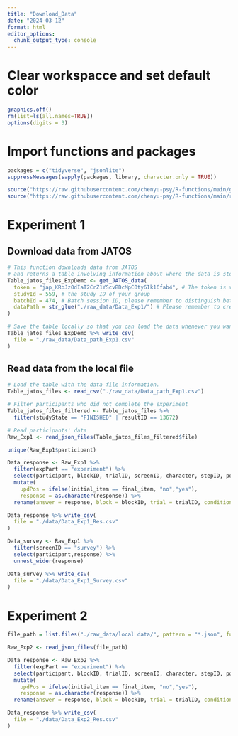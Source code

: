 ```yaml
---
title: "Download_Data"
date: "2024-03-12"
format: html
editor_options: 
  chunk_output_type: console
---
```


# Clear workspacce and set default color

```r
graphics.off()
rm(list=ls(all.names=TRUE))
options(digits = 3)
```

# Import functions and packages

```r

packages = c("tidyverse", "jsonlite")
suppressMessages(sapply(packages, library, character.only = TRUE))

source("https://raw.githubusercontent.com/chenyu-psy/R-functions/main/get-JATOS-data.R")
source("https://raw.githubusercontent.com/chenyu-psy/R-functions/main/read-json-files.R")

```

# Experiment 1

## Download data from JATOS

```r

# This function downloads data from JATOS
# and returns a table involving information about where the data is stored locally.
Table_jatos_files_ExpDemo <- get_JATOS_data(
  token = "jap_KRbJz0dIaT2CrZ1YScvBDcMpC0ty6Ik16fab4", # The token is valid until the 12th of May
  studyId = 559, # the study ID of your group
  batchId = 474, # Batch session ID, please remember to distinguish between the test session and the experiment session
  dataPath = str_glue("./raw_data/Data_Exp1/") # Please remember to create 
)

# Save the table locally so that you can load the data whenever you want.
Table_jatos_files_ExpDemo %>% write_csv(
  file = "./raw_data/Data_path_Exp1.csv"
)

```

## Read data from the local file

```r

# Load the table with the data file information.
Table_jatos_files <- read_csv("./raw_data/Data_path_Exp1.csv")

# Filter participants who did not complete the experiment
Table_jatos_files_filtered <- Table_jatos_files %>% 
  filter(studyState == "FINISHED" | resultID == 13672)

# Read participants' data
Raw_Exp1 <- read_json_files(Table_jatos_files_filtered$file)

unique(Raw_Exp1$participant)

Data_response <- Raw_Exp1 %>% 
  filter(expPart == "experiment") %>% 
  select(participant, blockID, trialID, screenID, character, stepID, position, initial_item, final_item, npl_items, response, acc, rt) %>% 
  mutate(
    updPos = ifelse(initial_item == final_item, "no","yes"),
    response = as.character(response)) %>% 
  rename(answer = response, block = blockID, trial = trialID, condition = character)

Data_response %>% write_csv(
  file = "./data/Data_Exp1_Res.csv"
)

Data_survey <- Raw_Exp1 %>% 
  filter(screenID == "survey") %>% 
  select(participant,response) %>% 
  unnest_wider(response)

Data_survey %>% write_csv(
  file = "./data/Data_Exp1_Survey.csv"
)


```

# Experiment 2

```r

file_path = list.files("./raw_data/local data/", pattern = "*.json", full.names = TRUE)

Raw_Exp2 <- read_json_files(file_path)

Data_response <- Raw_Exp2 %>% 
  filter(expPart == "experiment") %>% 
  select(participant, blockID, trialID, screenID, character, stepID, position, initial_item, final_item, npl_items, response, acc, rt) %>% 
  mutate(
    updPos = ifelse(initial_item == final_item, "no","yes"),
    response = as.character(response)) %>% 
  rename(answer = response, block = blockID, trial = trialID, condition = character)

Data_response %>% write_csv(
  file = "./data/Data_Exp2_Res.csv"
)

```







